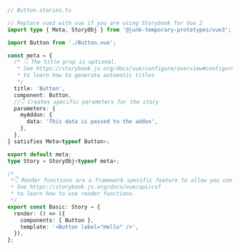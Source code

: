 ```ts
// Button.stories.ts

// Replace vue3 with vue if you are using Storybook for Vue 2
import type { Meta, StoryObj } from '@junk-temporary-prototypes/vue3';

import Button from './Button.vue';

const meta = {
  /* 👇 The title prop is optional.
   * See https://storybook.js.org/docs/vue/configure/overview#configure-story-loading
   * to learn how to generate automatic titles
   */
  title: 'Button',
  component: Button,
  //👇 Creates specific parameters for the story
  parameters: {
    myAddon: {
      data: 'This data is passed to the addon',
    },
  },
} satisfies Meta<typeof Button>;

export default meta;
type Story = StoryObj<typeof meta>;

/*
 *👇 Render functions are a framework specific feature to allow you control on how the component renders.
 * See https://storybook.js.org/docs/vue/api/csf
 * to learn how to use render functions.
 */
export const Basic: Story = {
  render: () => ({
    components: { Button },
    template: '<Button label="Hello" />',
  }),
};
```
